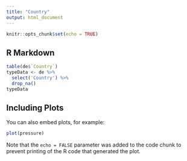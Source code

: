 ---
title: "Country"
output: html_document
---

```{r setup, include=FALSE}
knitr::opts_chunk$set(echo = TRUE)
```

## R Markdown

```{r find Type of data}
table(de$`Country`)
typeData <- de %>% 
  select('Country') %>% 
  drop_na()
typeData
```

## Including Plots

You can also embed plots, for example:

```{r pressure, echo=FALSE}
plot(pressure)
```

Note that the `echo = FALSE` parameter was added to the code chunk to prevent printing of the R code that generated the plot.
